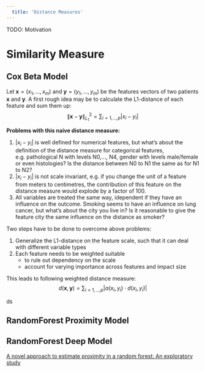 ```yaml
---
  title: 'Distance Measures'
---
```


TODO: Motivation

# Similarity Measure


## Cox Beta Model

Let $\mathbf{x} = (x_1, \ldots, x_m)$ and $\mathbf{y} = (y_1, \ldots, y_m)$ be the features vectors of two patients $\mathbf{x}$ and $\mathbf{y}$. A first rough idea may be to calculate the L1-distance of each feature and sum them up:
$$\|\mathbf{x} - \mathbf{y} \|^2_{L_1} = \sum_{i=1,..,p} |x_i - y_i|$$


**Problems with this naive distance measure:**

1. $|x_i - y_i|$ is well defined for numerical features, but what’s about the definition of the distance measure for categorical features, e.g. pathological N with levels N0,…, N4, gender with levels male/female or even histologies? Is the distance between N0 to N1 the same as for N1 to N2? 
2. $|x_i - y_i|$ is not scale invariant, e.g. if you change the unit of a feature from meters to centimetres, the contribution of this feature on the distance measure would explode by a factor of 100.
3. All variables are treated the same way, idependent if they have an influence on the outcome. Smoking seems to have an influence on lung cancer, but what's about the city you live in? Is it reasonable to give the feature city the same influence on the distance as smoker?

Two steps have to be done to overcome above problems:

1. Generalize the L1-distance on the feature scale, such that it can deal with different variable types
2. Each feature needs to be weighted suitable 
    + to rule out dependency on the scale
    + account for varying importance across features and impact size

This leads to following weighted distance measure:
$$d(\mathbf{x}, \mathbf{y}) = \sum_{i=1,..,p} |\alpha(x_i, y_i)\cdot d(x_i, y_i)|$$


ds

## RandomForest Proximity Model


## RandomForest Deep Model

[A novel approach to estimate proximity in a random forest: An exploratory study](https://www.researchgate.net/profile/Antanas_Verikas/publication/257404436_A_novel_approach_to_estimate_proximity_in_a_random_forest_An_exploratory_study/links/53e8f90c0cf2fb1b9b6438c4.pdf)
